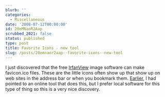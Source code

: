 ```yaml
---
blurb: ''
categories:
  - Miscellaneous
date: '2008-07-12T00:00:00'
id: 20eMNaoR2Aap
scrubbed_2021: false
status: published
type: post
title: Favorite Icons - new tool
slug: /posts/20emnaor2aap--favorite-icons--new-tool
---
```


I just discovered that the free [IrfanView](http://www.irfanview.com/) image software can make favicon.ico files. These are the little icons often show up that show up on web sites in the address bar or when you bookmark them. [Earlier](/favorite-icons), I had pointed to an online tool that does this, but I prefer local software for this type of thing so this is a very nice discovery.
